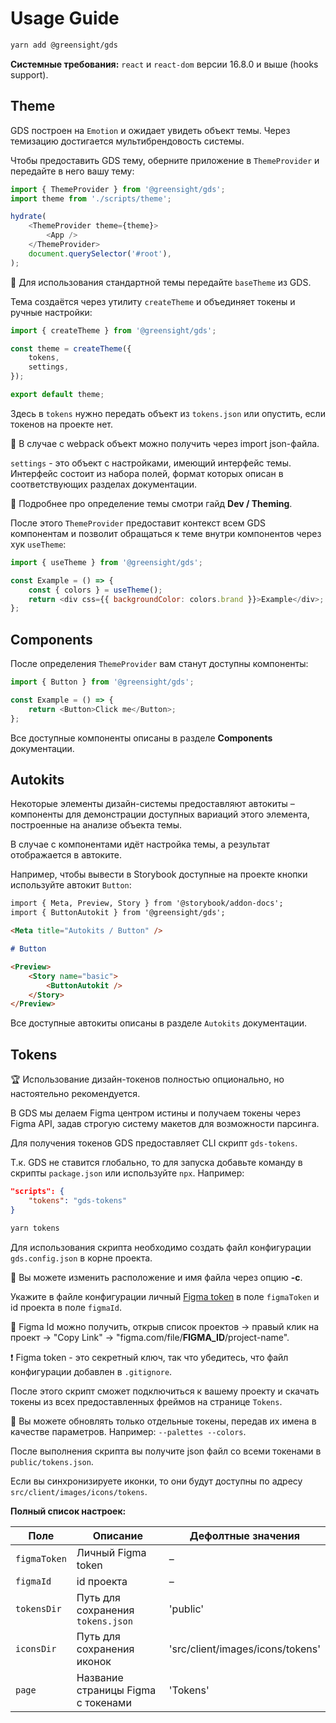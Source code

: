 
<Meta title="Intro / Usage Guide" />

# Usage Guide

```bash
yarn add @greensight/gds
```

**Системные требования:** `react` и `react-dom` версии 16.8.0 и выше (hooks support).

## Theme

GDS построен на `Emotion` и ожидает увидеть объект темы. Через темизацию достигается мультибрендовость системы.

Чтобы предоставить GDS тему, оберните приложение в `ThemeProvider` и передайте в него вашу тему:

```js
import { ThemeProvider } from '@greensight/gds';
import theme from './scripts/theme';

hydrate(
    <ThemeProvider theme={theme}>
        <App />
    </ThemeProvider>
    document.querySelector('#root'),
);
```

💬 Для использования стандартной темы передайте `baseTheme` из GDS.

Тема создаётся через утилиту `createTheme` и объединяет токены и ручные настройки:

```js
import { createTheme } from '@greensight/gds';

const theme = createTheme({
    tokens,
    settings,
});

export default theme;
```

Здесь в `tokens` нужно передать объект из `tokens.json` или опустить, если токенов на проекте нет.

💬 В случае с webpack объект можно получить через import json-файла.

`settings` - это объект с настройками, имеющий интерфейс темы. Интерфейс состоит из набора полей, формат которых описан в соответствующих разделах документации.

💬 Подробнее про определение темы смотри гайд **Dev / Theming**.

После этого `ThemeProvider` предоставит контекст всем GDS компонентам и позволит обращаться к теме внутри компонентов через хук `useTheme`:

```js
import { useTheme } from '@greensight/gds';

const Example = () => {
    const { colors } = useTheme();
    return <div css={{ backgroundColor: colors.brand }}>Example</div>;
};
```

## Components

После определения `ThemeProvider` вам станут доступны компоненты:

```js
import { Button } from '@greensight/gds';

const Example = () => {
    return <Button>Click me</Button>;
};
```

Все доступные компоненты описаны в разделе **Components** документации.

## Autokits

Некоторые элементы дизайн-системы предоставляют автокиты – компоненты для демонстрации доступных вариаций этого элемента, построенные на анализе объекта темы.

В случае с компонентами идёт настройка темы, а результат отображается в автоките.

Например, чтобы вывести в Storybook доступные на проекте кнопки используйте автокит `Button`:

```md
import { Meta, Preview, Story } from '@storybook/addon-docs';
import { ButtonAutokit } from '@greensight/gds';

<Meta title="Autokits / Button" />

# Button

<Preview>
    <Story name="basic">
        <ButtonAutokit />
    </Story>
</Preview>
```

Все доступные автокиты описаны в разделе `Autokits` документации.

## Tokens

🏆 Использование дизайн-токенов полностью опционально, но настоятельно рекомендуется.

В GDS мы делаем Figma центром истины и получаем токены через Figma API, задав строгую систему макетов для возможности парсинга.

Для получения токенов GDS предоставляет CLI скрипт `gds-tokens`.

Т.к. GDS не ставится глобально, то для запуска добавьте команду в скрипты `package.json` или используйте `npx`. Например:

```json
"scripts": {
    "tokens": "gds-tokens"
}
```

```bash
yarn tokens
```

Для использования скрипта необходимо создать файл конфигурации `gds.config.json` в корне проекта.

💬 Вы можете изменить расположение и имя файла через опцию **-c**.

Укажите в файле конфигурации личный [Figma token](https://www.figma.com/developers/api#authentication) в поле `figmaToken` и id проекта в поле `figmaId`.

💬 Figma Id можно получить, открыв список проектов -> правый клик на проект -> "Copy Link" -> "figma.com/file/**FIGMA_ID**/project-name".

❗️ Figma token - это секретный ключ, так что убедитесь, что файл конфигурации добавлен в `.gitignore`.

После этого скрипт сможет подключиться к вашему проекту и скачать токены из всех предоставленных фреймов на странице `Tokens`.

💬 Вы можете обновлять только отдельные токены, передав их имена в качестве параметров. Например: `--palettes --colors`.

После выполнения скрипта вы получите json файл со всеми токенами в `public/tokens.json`.

Если вы синхронизируете иконки, то они будут доступны по адресу `src/client/images/icons/tokens`.

**Полный список настроек:**

| Поле         | Описание                           | Дефолтные значения               |
| ------------ | ---------------------------------- | -------------------------------- |
| `figmaToken` | Личный Figma token                 | –                                |
| `figmaId`    | id проекта                         | –                                |
| `tokensDir`  | Путь для сохранения `tokens.json`  | 'public'                         |
| `iconsDir`   | Путь для сохранения иконок         | 'src/client/images/icons/tokens' |
| `page`       | Название страницы Figma с токенами | 'Tokens'                         |
